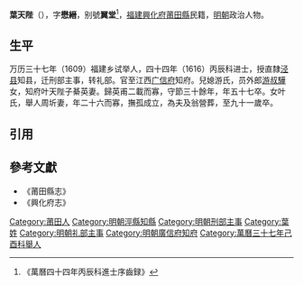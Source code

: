 '''葉天陛'''（{{bd|？||？||}}），字'''懋縉'''，别號'''翼堂'''<ref>《萬曆四十四年丙辰科進士序齒録》</ref>，[[福建|福建]][[興化府|興化府]][[莆田縣|莆田縣]]民籍，[[明朝|明朝]]政治人物。
== 生平 ==
万历三十七年（1609）福建乡试举人，四十四年（1616）丙辰科进士，授直隸[[泾县|泾县]]知县，迁刑部主事，转礼部。官至江西[[广信府|广信府]]知府。兒媳游氏，员外郎[[游叔驊|游叔驊]]女，知府叶天陛子綦英妻。歸英甫二載而寡，守節三十餘年，年五十七卒。女叶氏，舉人周圻妻，年二十六而寡，撫孤成立，為夫及翁營葬，至九十一歲卒。

==引用==
{{reflist}}

==參考文獻==
*《莆田縣志》
*《興化府志》

{{萬曆四十四年丙辰科殿試金榜}}
{{DEFAULTSORT:Ye葉}}
[[Category:莆田人|Category:莆田人]]
[[Category:明朝涇縣知縣|Category:明朝涇縣知縣]]
[[Category:明朝刑部主事|Category:明朝刑部主事]]
[[Category:葉姓|Category:葉姓]]
[[Category:明朝礼部主事|Category:明朝礼部主事]]
[[Category:明朝廣信府知府|Category:明朝廣信府知府]]
[[Category:萬曆三十七年己酉科舉人|Category:萬曆三十七年己酉科舉人]]